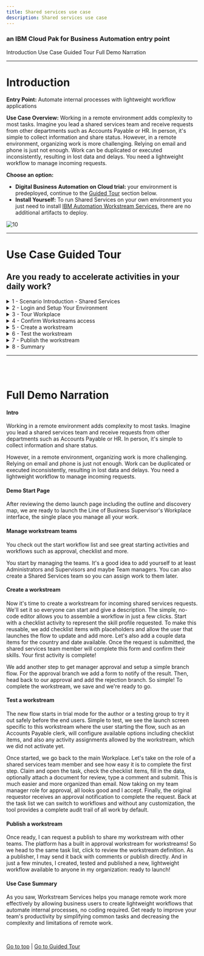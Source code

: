 ```yaml
---
title: Shared services use case
description: Shared services use case
---
```


### an IBM Cloud Pak for Business Automation entry point

<AnchorLinks>
  <AnchorLink>Introduction</AnchorLink>
  <AnchorLink>Use Case Guided Tour</AnchorLink>
  <AnchorLink>Full Demo Narration</AnchorLink>
</AnchorLinks>

***

# Introduction

**Entry Point:** Automate internal processes with lightweight workflow applications

**Use Case Overview:** Working in a remote environment adds complexity to most tasks. Imagine you lead a shared services team and receive requests from other departments such as Accounts Payable or HR. In person, it's simple to collect information and share status. However, in a remote environment, organizing work is more challenging. Relying on email and phone is just not enough. Work can be duplicated or executed inconsistently, resulting in lost data and delays. You need a lightweight workflow to manage incoming requests.

**Choose an option:**

  * **Digital Business Automation on Cloud trial:** your environment is predeployed, continue to the [Guided Tour](#use-case-guided-tour) section below.
  * **Install Yourself:** To run Shared Services on your own environment you just need to install <a href="https://www.ibm.com/docs/en/cloud-paks/cp-biz-automation/21.0.x?topic=software-automation-workstream-services" target="_blank">IBM Automation Workstream Services</a>, there are no additional artifacts to deploy.

 ![10](./images/Slide2.png)

***

# Use Case Guided Tour

## Are you ready to accelerate activities in your daily work?

<details>
<summary>1 - Scenario Introduction - Shared Services</summary>

<Row>
<Column colLg={5} colMd={5}>

**Demo Video**

<ArticleCard
    color="dark"
    title="Demo Video - Shared Services Request"
    subTitle="In this demo, you will learn how to use lightweight workflows to manage incoming requests"
    href="https://ibm.biz/cp4ba-shared-services-video"
    actionIcon="arrowRight"
    color="dark"
    >

![](./images/sharedServicesThumbnail.png)

</ArticleCard>
</Column>
<Column colLg={7} colMd={7}>

**Demo Outline**

[Full Demo Narration](#full-demo-narration)

1. Use Case Overview
1. Focus Corp Demo Dashboard review
1. Workstream Supervisor persona
    1. Workplace Tour
    1. Confirm Workstreamsw access
    1. Create workstream
    1. Test workstream
    1. Publish workstream
1. Use case review and value of lightweight workflow applications

<br/>

</Column>
</Row>
<Row>
<Column colLg={4} colMd={4}>

**Discovery Map**

![1](./images/sharedServices_map.png)
<br/>

</Column>
<Column colLg={6} colMd={6}>

<br/>

</Column>
</Row>

[Go to top](#introduction) | [Go to Guided Tour](#use-case-guided-tour)

</details>

<details>
<summary>2 - Login and Setup Your Environment</summary>

<br/>

<details>
<summary style="margin-left: 40px">2.1 - Are you using a Digital Business Automation on Cloud Trial or Demo Environment?</summary>

<br/>

<p style="margin-left: 40px">

1. Login to your Digital Business Automation on Cloud trial or demo <a href="http://automationcloud.ibm.com" target="_blank">here</a> to access your portal.
1. Administrator Users, expand the following section to access additional steps to setup access for yourself and others in your environment:

</p>

<br/>

<details>
<summary style="margin-left: 80px">Additional on Cloud Administrator Setup</summary>

<p style="margin-left: 80px">

1. Open the menu in the upper left.
1. Under **Administer subscriptions**, click **Access management**.
1. Locate or search for your user and ensure all environments (Development and so on) are activated.
1. Click the pencil icon on the right side of your user row and ensure the required roles are selected (below is an example set of roles for a user to access all capabilities).
1. Optionally, add all adinistrator roles as appropriate (below for reference).

</p>

<br/>

<Row>
<Column colLg={4} colMd={4}>

**All User Access Roles**

![2](./images/required-roles.png)
<br/>

</Column>
<Column colLg={4} colMd={4}>

**All Administrator Roles**

![2](./images/all-admin-roles.png)
<br/>

</Column>
</Row>

<br/>

</details>

<br/>

<p style="margin-left: 40px">

3. Standard Users, once your administrator (either trial or demo admin) completed setup of your access, please continue.
4. Open the Focus Corp Demo Dashboard
    1. Open the menu in the upper left
    2. Select **Production** and then **Run**
    3. Click the **Process Portal** tile
    4. Wait for the portal to load in a new browser window/tab

     ![11](./images/Slide4.png)

    5. On the left menu, under the **Dashboards**, click **Show more/less…**
    6. Click **Focus Corp Demos Dashboard**
    7. Wait for the dashboard to load on the right

     ![12](./images/Slide5.png)

    8. Start by reviewing the available demos, they all represent an entry point to business automation so you can easily get started.
    <br/>

     ![13](./images/Slide6.png)

    <br/>

    9. When ready, click the green **Shared Services** button to launch the demo.

     ![13](./images/Slide8.png)

    <br/>

    10. Check the tabs to learn more about the demo
        1. **Storyboard Outline**
        1. **Demo Discovery Map**

     ![13](./images/Slide9.png)

    11. Navigate to the **Launch the Demo** tab and then click on the picture of the **Line of Business Supervisor**

     ![13](./images/Slide10.png)

</p>

</details>

<br/>

<details>
<summary style="margin-left: 40px">2.2 - Are You Using Your Own Environment (not an on Cloud trial/demo)?</summary>

<br/>

<p style="margin-left: 40px">

1. Ask your administrator for the URL to Workplace (or the Navigator desktop for Workplace) and the login credentials.
1. Log in to the URL provided
1. Please continue to the next section

</p>

<br/>

</details>

<br/>
<br/>

[Go to top](#introduction) | [Go to Guided Tour](#use-case-guided-tour)

</details>

<details>
<summary>3 - Tour Workplace</summary>

#### Manage your work, don't let it manage you

<br/>
You are now a manager leading a Shared Services team that receives requests from other departments such as Accounts Payable or HR for assistance.
As a Line of Business Supervisor, you decide to create a lightweight workflow appllication to manage incoming requests and avoid a disorganized email inbox.

<br/>
<br/>

1. Allow Workplace to fully load and then look around.  If no one has used Workplace yet, it might be empty similar to below

 ![13](./images/Slide11.png)

<br/>

Once it is used, tasks and workflows will appear and the counters at the top will populate based on due date (**On track** and **Overdue**) and expected completion based on past performance (**At risk**). All views can be easily configured using built-in filter and search.

 ![13](./images/Slide12.png)

<br/>

2. Click on the blue **Start workflow** button highlighted in red above and review the activities and workflows available to launch, but do not launch any yet.

 ![13](./images/Slide13.png)

<br/>

3. When done, close the **Start workflow** dialog.

<br/>

[Go to top](#introduction) | [Go to Guided Tour](#use-case-guided-tour)

</details>

<details>
<summary>4 - Confirm Workstreams access</summary>

<br/>

To start using Workplace, your administrator must first assign you, and any of your colleagues, a workstreams team which controls access in the Workplace environment.

<br/>

1. Click the menu grid icon in the upper right corner.
2. If you see **Create workstreams** you have been given the required access to continue (Note, if you do not see this menu option, close the menu, wait a 5-10 seconds and try again)

 ![13](./images/Slide17.png)

<br/>

3. If you do not have **Create workstreams** in your menu, contact your administrator and ask for the Configurators workstream team to be added and be sure to refresh your browser window to make it effective.
4. Administrator Users, expand the following section to access additional steps to setup access for yourself and others in Workplace:

<br/>

<details>
<summary style="margin-left: 40px">Additional Workstreams Administrator Setup</summary>

<p style="margin-left: 40px">

<br/>

1. Click the menu grid icon in the upper right corner and select **Manage workstream teams**.
2. Click the radio button to the left of **Administrators** and wait for the right side list to load, which may be empty.

 ![13](./images/Slide15.png)

<br/>

3. Click the plus sign in the right side to search for and add a new user to the team.  It is recommended to add yourself to **Administrators** and **Configurators** and optionally **Team managers**.

 ![13](./images/Slide16.png)

<br/>

4. Optionally, create a new team named **Shared Services** and add yourself to represent assigning work to your team.
5. **IMPORTANT**: now that you have the correct teams set, refresh your browser window/tab to make the roles effective.
6. You will know once the role is effective when you click the menu grid icon in the upper right corner and see the following options.

 ![13](./images/Slide17.png)

<br/>

</p>

</details>

<br/>

[Go to top](#introduction) | [Go to Guided Tour](#use-case-guided-tour)

</details>

<details>
<summary>5 - Create a workstream</summary>

<br/>

As a Supervisor, you are now ready to create a new workstream and publish it so the departments you work with, such as Accounts Payable and HR, can submit their requests in an organized manner.

<br/>

1. Click the menu grid icon in the upper right corner and select **Create workstreams**

 ![13](./images/Slide18.png)

<br/>

2. Review the workstreams provided with the platform as examples that you can keep or edit or wait and review once you create your own workstream.
3. Once done reviewing, click the blue **New** button and configure your definition as pictured below, then click **Next** when ready.

 ![13](./images/Slide19.png)

> NOTE: selecting **All users** will allow any user in the system to submit a new request to your team; this could also be restricted to a team that you create, if desired.

<br/>

4. Review the workstream editor:
    1. Your workflow will show vertically on the left.
    1. The currently selected activity in your workflow is configurable on the right.
    1. A draft can be saved at any time
    1. The Save button will place the workflow in trial mode for testers to try out.
5. Name the first activity **Skill profile** and select **Checklist** as the type.

<br/>

 ![13](./images/Slide20.png)

<br/>

6. Scroll down on the right side to configure your workflow's first activity
    1. Add some checklist items.
    1. Select **Allow users to update the checklist at start** (it might make sense to use placeholders as depicted below).
     ![13](./images/Slide21.png)
    1. Activate the data items clider, click **Select data items**, click the plus sign and add two data item as pictured below.
    1. Select each data item and **Add selected items**.
     ![13](./images/Slide22.png)
    1. Click **Who is responsible for this activity** and choose either **Shared Services**, if you created that optional team and added yourself, or **All users**.  Note, if you leave this screen to go check the teams, be sure to save a draft first.
     ![13](./images/Slide23.png)

<br/>

7. When you are done and ready to create your second activity, you can either:
   * click the plus icon at the bottom, or
   * scroll to the top and click the plus icon in the left side flow diagram.
8. Name the second activity **Approve Resource** and select **Approval** as the type.  This creates a two-way branch in the flow.

 ![13](./images/Slide24.png)

<br/>

9. As above, click the plus sign next to **If approved** to add a third activity for that branch.
    1. Name the third activity **Approval Notification**
    1. Select **Form** as the type.
    1. Optionally click **Select data items** to add some data and select Read only.

 ![13](./images/Slide25.png)

<br/>

10. In the left diagram, click the **Approve Resource** activity box, then click the plus sign next to **If rejected** to add a fourth and final activity for the other branch.
    1. Name the fourth activity **Denial Notification**
    1.  Select **Form** as the type.
    1. Optionally add data as Read only.
11. You may change the **Who is responsible for this activity** selection for the two notification activities to **The user who starts the workstream** and/or the approval activity to **Team managers** (just make sure you are a member of the selected team).

### Congratulations, you created your first lightweight workflow!  Anyone can submit and route a workflow to the Shared Services team who respond with their skills and an approval with a notification sent to the submitter with the response.

<br/>
<br/>

12. When complete, scroll to the top and click the blue **Save** button to put the workflow in trial mode

 ![13](./images/Slide26.png)

<br/>

[Go to top](#introduction) | [Go to Guided Tour](#use-case-guided-tour)

</details>

<details>
<summary>6 - Test the workstream</summary>

<br/>

It is time to test your new workstream. There is a built-in Testers group that allows you to delegate this role but for now, let us test ourselves.

<br/>

1. Click the menu grid icon in the upper right corner and select **Create workstreams**.
2. Locate the new workstream you just created and click the three-dot menu on the right, then select **Test**.

 ![13](./images/Slide27.png)

<br/>

3. The initialization screen is specific to this workflow; read the instructions and scroll down to customize the checklist available to you as the workflow starter.  An example is below

 ![13](./images/Slide28.png)

<br/>

4. Once ready, scroll to the top right and click the blue **Start workstream** button.
5. To test the first task as a Shared Services team member, click the menu grid icon in the upper right corner and select **Workplace**
6. You should see a **Skill profile** task in the list, click the name and claim it.

> Note: if you do not see the task in the list, you can either click the magnifying glass and search for `skill` or click the browser refresh button.  The task list may not refresh automatically in some browsers so searching should be faster than a full refresh.

 ![13](./images/Slide29.png)

<br/>

7. You are now testing as a Shared Services resource on the team you lead.
    1. Check off the items in the checklist
    1. Fill in the data fields
    1. Optionally upload a document or picture to securely include in the request.
    1. Optionally add a comment.
    1. Submit the task.

 ![13](./images/Slide30.png)

<br/>

8. Back at the task list, use the magnifying glass to search for **Approve Resource** and claim the task.

 ![13](./images/Slide31.png)

<br/>

9. You are now the shared services team manager again, time to approve or decline the request.
    1. Review the approval screen.
    1. If you added data, it is read-only by default
    1. If you added comments in the previous task, they are present.
    1. Either **Reject** or **Approve** the request.

 ![13](./images/Slide32.png)

<br/>

10. Back at the task list, use the magnifying glass to search for **Notification** and claim the task.

 ![13](./images/Slide33.png)

<br/>

11. You are now the original submitter/requestor such as an Accounts Payable team member.
    1. Review the notification, including optional data and comments.
    1. When done, click **Complete** at the upper right.

 ![13](./images/Slide34.png)

<br/>

[Go to top](#introduction) | [Go to Guided Tour](#use-case-guided-tour)

</details>

<details>
<summary>7 - Publish the workstream</summary>

<br/>

After testing, you are ready to publish your new workflow.

<br/>

1. Click the menu grid icon in the upper right corner and select **Create workstreams**
2. Locate the new workstream you just created and click the three-dot menu on the right, then select **Request publish**.

 ![13](./images/Slide35.png)

<br/>

### The system has a built-in workflow for approving and publishing -- a workstream for publishing workstreams!

<br/>

3. Choose to **Assign to any publisher** and click **Assign**

 ![13](./images/Slide36.png)

<br/>

4. Confirm the workflow is in the **Published requested** status as below.

 ![13](./images/Slide37.png)

<br/>

5. Click the menu grid icon in the upper right corner and select **Workplace**.
6. Locate or search for the task titled **Workstream review...** and click to claim it.

 ![13](./images/Slide38.png)

<br/>

7. Review the workstream and note the **Read-only** notice next to the name since you are only revewing, not editing.
8. Click to **Publish** the workflow.

 ![13](./images/Slide39.png)

<br/>

9. Click **Start workflow** and locate the just published workflow to launch.

 ![13](./images/Slide40.png)

### In just a few minutes, you created, tested and published a new, lightweight workflow available to anyone in your organization!

<br/>
<br/>

[Go to top](#introduction) | [Go to Guided Tour](#use-case-guided-tour)

</details>

<details>
<summary>8 - Summary</summary>

<br/>

As you saw, Workstream Services helps you manage remote work more effectively by allowing business users to create lightweight workflows that automate internal processes, no coding required. Get ready to improve your team's productivity by simplifying common tasks and decreasing the complexity and limitations of remote work.

<br/>

[Go to top](#introduction) | [Go to Guided Tour](#use-case-guided-tour)

</details>

***

<br/>
<br/>

# Full Demo Narration

#### Intro

Working in a remote environment adds complexity to most tasks.  Imagine you lead a shared services team and receive requests from other departments such as Accounts Payable or HR. In person, it's simple to collect information and share status.

However, in a remote environment, organizing work is more challenging.  Relying on email and phone is just not enough. Work can be duplicated or executed inconsistently, resulting in lost data and delays.  You need a lightweight workflow to manage incoming requests.

#### Demo Start Page

After reviewing the demo launch page including the outline and discovery map, we are ready to launch the Line of Business Supervisor's Workplace interface, the single place you manage all your work.

#### Manage workstream teams

You check out the start workflow list and see great starting activities and workflows such as approval, checklist and more.

You start by managing the teams.  It's a good idea to add yourself to at least Administrators and Supervisors and maybe Team managers.  You can also create a Shared Services team so you can assign work to them later.

#### Create a workstream

Now it's time to create a workstream for incoming shared services requests.  We'll set it so everyone can start and give a description.  The simple, no-code editor allows you to assemble a workflow in just a few clicks.  Start with a checklist activity to represent the skill profile requested.  To make this reusable, we add checklist items with placeholders and allow the user that launches the flow to update and add more.  Let's also add a couple data items for the country and date available.  Once the request is submitted, the shared services team member will complete this form and confirm their skills.  Your first activity is complete!

We add another step to get manager approval and setup a simple branch flow.  For the approval branch we add a form to notify of the result.  Then, head back to our approval and add the rejection branch.  So simple!  To complete the workstream, we save and we're ready to go.

#### Test a workstream

The new flow starts in trial mode for the author or a testing group to try it out safely before the end users.  Simple to test, we see the launch screen specific to this workstream where the user starting the flow, such as an Accounts Payable clerk, will configure available options including checklist items, and also any activity assignments allowed by the workstream, which we did not activate yet.

Once started, we go back to the main Workplace.  Let's take on the role of a shared services team member and see how easy it is to complete the first step. Claim and open the task, check the checklist items, fill in the data, optionally attach a document for review, type a comment and submit.  This is much easier and more organized than email.  Now taking on my team manager role for approval, all looks good and I accept.  Finally, the original requestor receives an approval notification to complete the request. Back at the task list we can switch to workflows and without any customization, the tool provides a complete audit trail of all work by default.

#### Publish a workstream

Once ready, I can request a publish to share my workstream with other teams.  The platform has a built in approval workstream for workstreams!  So we head to the same task list, click to review the workstream definition.  As a publisher, I may send it back with comments or publish directly.  And in just a few minutes, I created, tested and published a new, lightweight workflow available to anyone in my organization: ready to launch!

#### Use Case Summary

As you saw, Workstream Services helps you manage remote work more effectively by allowing business users to create lightweight workflows that automate internal processes, no coding required. Get ready to improve your team's productivity by simplifying common tasks and decreasing the complexity and limitations of remote work.


<br/>

[Go to top](#introduction) | [Go to Guided Tour](#use-case-guided-tour)
